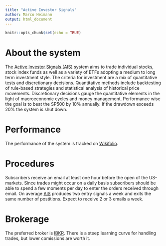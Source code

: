 ```yaml
---
title: "Active Investor Signals"
author: Marco Heimann
output: html_document
---
```


```r
knitr::opts_chunk$set(echo = TRUE)
```

# About the system
The [Active Investor Signals (AIS)](https://www.getrevue.co/profile/investingnewsletter/members) system aims to trade individual stocks, stock index funds as well as a variety of ETFs adopting a medium to long term investment style. The criteria for investment are a mix of quantitative tests and discretionary decisions. Quantitative methods include backtesting of rule-based strategies and statistical analysis of historical price movements. Discretionary decisions gauge the quantitative elements in the light of macroeconomic cycles and money management. Performance wise the goal is to beat the SP500 by 10% annually. If the drawdown exceeds 20% the system is shut down.

# Performance
The performance of the system is tracked on [Wikifolio](https://www.wikifolio.com/en/int/my-wikifolios/change/wfaisystem).

# Procedures
Subscribers receive an email at least one hour before the open of the US-markets. Since trades might occur on a daily basis subscribers should be able to spend a few moments per day to enter the orders received through email. On average [AIS](https://www.getrevue.co/profile/investingnewsletter/members) produces two entry signals a week and exits the same number of postitions. Expect to receive 2 or 3 emails a week.

# Brokerage
The preferred broker is [IBKR](http://interactivebrokers.com). There is a steep learning curve for handling trades, but lower comissions are worth it. 